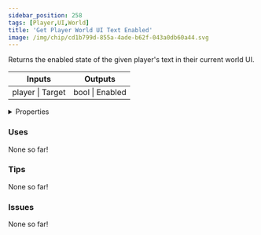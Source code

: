 ```yaml
---
sidebar_position: 258
tags: [Player,UI,World]
title: 'Get Player World UI Text Enabled'
image: /img/chip/cd1b799d-855a-4ade-b62f-043a0db60a44.svg
---
```


Returns the enabled state of the given player's text in their current world UI.



<IChip uuid="cd1b799d-855a-4ade-b62f-043a0db60a44"/>

<table><thead><tr><th>Inputs</th><th>Outputs</th></tr></thead><tbody><tr><td>player | Target</td><td>bool | Enabled</td></tr></tbody></table>

<details>
  <summary>Properties</summary>
  <div>
    <div>
    <table>
      <tbody>
        <tr>
          <td>Is beta required?</td>
          <td>No</td>
        </tr>
        <tr>
          <td>Is chip a trolling risk?</td>
          <td>No</td>
        </tr>
        <tr>
          <td>Is chip a role assignment risk?</td>
          <td>No</td>
        </tr>
        <tr>
          <td>Chip UUID</td>
          <td>cd1b799d-855a-4ade-b62f-043a0db60a44</td>
        </tr>
        <tr>
          <td>Room availability</td>
          <td>Available everywhere</td>
        </tr>
      </tbody>
    </table>
    </div>
  </div>
</details>

### Uses

None so far!

### Tips

None so far!

### Issues

None so far!